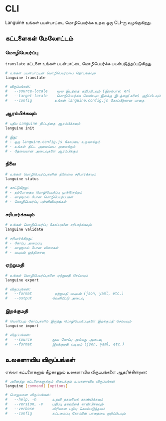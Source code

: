 # CLI

Languine உங்கள் பயன்பாட்டை மொழிபெயர்க்க உதவ ஒரு CLI-ஐ வழங்குகிறது.

## கட்டளைகள் மேலோட்டம்

### மொழிபெயர்ப்பு

`translate` கட்டளை உங்கள் பயன்பாட்டை மொழிபெயர்க்க பயன்படுத்தப்படுகிறது.

```bash title="Terminal"
# உங்கள் பயன்பாட்டின் மொழிபெயர்ப்பை தொடங்கவும்
languine translate

# விருப்பங்கள்:
#   --source-locale    மூல இடத்தை குறிப்பிடவும் (இயல்பாக: en)
#   --target-locale    மொழிபெயர்க்க வேண்டிய இலக்கு இடத்தை(களை) குறிப்பிடவும்
#   --config          உங்கள் languine.config.js கோப்பிற்கான பாதை
```

### ஆரம்பிக்கவும்

```bash title="Terminal"
# புதிய Languine திட்டத்தை ஆரம்பிக்கவும்
languine init

# இது:
# - ஒரு languine.config.js கோப்பை உருவாக்கும்
# - உங்கள் திட்ட அமைப்பை அமைக்கும்
# - தேவையான அடைவுகளை ஆரம்பிக்கும்
```

### நிலை

```bash title="Terminal"
# உங்கள் மொழிபெயர்ப்புகளின் நிலையை சரிபார்க்கவும்
languine status

# காட்டுகிறது:
# - தற்போதைய மொழிபெயர்ப்பு முன்னேற்றம்
# - காணாமல் போன மொழிபெயர்ப்புகள்
# - மொழிபெயர்ப்பு புள்ளிவிவரங்கள்
```

### சரிபார்க்கவும்

```bash title="Terminal"
# உங்கள் மொழிபெயர்ப்பு கோப்புகளை சரிபார்க்கவும்
languine validate

# சரிபார்க்கிறது:
# - கோப்பு அமைப்பு
# - காணாமல் போன விசைகள்
# - வடிவம் ஒத்திசைவு
```

### ஏற்றுமதி

```bash title="Terminal"
# உங்கள் மொழிபெயர்ப்புகளை ஏற்றுமதி செய்யவும்
languine export

# விருப்பங்கள்:
#   --format          ஏற்றுமதி வடிவம் (json, yaml, etc.)
#   --output         வெளியீட்டு அடைவு
```

### இறக்குமதி

```bash title="Terminal"
# வெளிப்புற கோப்புகளில் இருந்து மொழிபெயர்ப்புகளை இறக்குமதி செய்யவும்
languine import

# விருப்பங்கள்:
#   --source         மூல கோப்பு அல்லது அடைவு
#   --format         இறக்குமதி வடிவம் (json, yaml, etc.)
```

## உலகளாவிய விருப்பங்கள்

எல்லா கட்டளைகளும் கீழ்காணும் உலகளாவிய விருப்பங்களை ஆதரிக்கின்றன:

```bash title="Terminal"
# அனைத்து கட்டளைகளுக்கும் கிடைக்கும் உலகளாவிய விருப்பங்கள்
languine [command] [options]

# பொதுவான விருப்பங்கள்:
#   --help, -h       உதவி தகவலைக் காண்பிக்கவும்
#   --version, -v    பதிப்பு தகவலைக் காண்பிக்கவும்
#   --verbose        விரிவான பதிவு செயல்படுத்தவும்
#   --config         கட்டமைப்பு கோப்பின் பாதையை குறிப்பிடவும்
```


